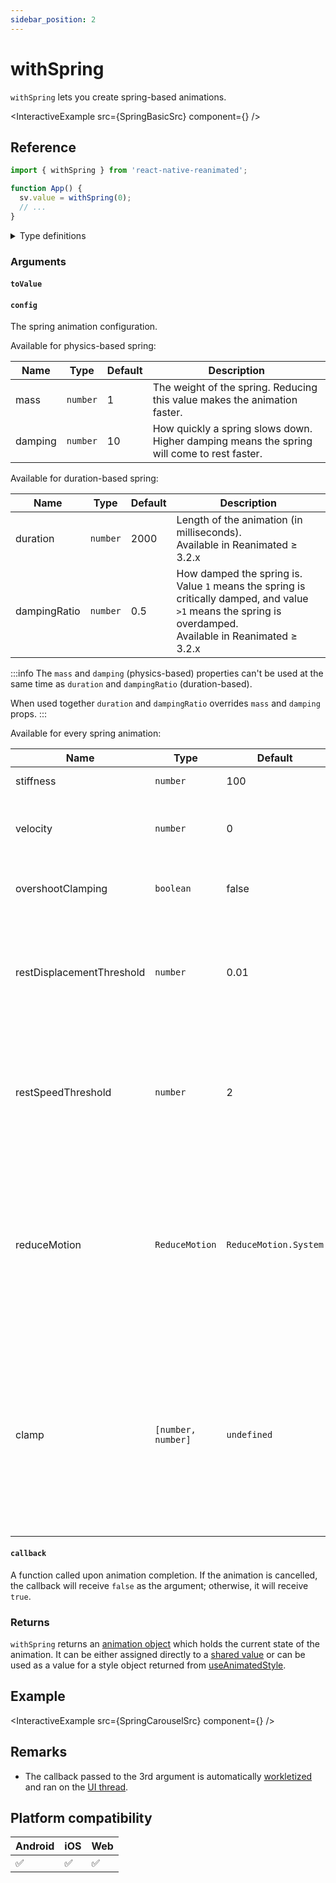 ```yaml
---
sidebar_position: 2
---
```



# withSpring

`withSpring` lets you create spring-based animations.


<InteractiveExample src={SpringBasicSrc} component={<SpringBasic />} />

## Reference

```javascript
import { withSpring } from 'react-native-reanimated';

function App() {
  sv.value = withSpring(0);
  // ...
}
```

<details>
<summary>Type definitions</summary>

```typescript
type AnimatableValue = number | string | number[];

interface WithSpringConfig {
  damping?: number;
  mass?: number;
  stiffness?: number;
  overshootClamping?: boolean;
  restSpeedThreshold?: number;
  restDisplacementThreshold?: number;
  velocity?: number;
  reduceMotion?: ReduceMotion;
  clamp?: [number, number];
}

function withSpring<T extends AnimatableValue>(
  toValue: T,
  config?: WithSpringConfig,
  callback?: (finished?: boolean, current?: AnimatableValue) => void
): T;

enum ReduceMotion {
  System = 'system',
  Always = 'always',
  Never = 'never',
}
```

</details>

### Arguments

#### `toValue`

<AnimationToValue />

#### `config` <Optional />

The spring animation configuration.


<InteractivePlayground usePlayground={useSpringPlayground} />

Available for physics-based spring:

| Name                 | Type     | Default | Description                                                                                |
| -------------------- | -------- | ------- | ------------------------------------------------------------------------------------------ |
| mass <Optional />    | `number` | 1       | The weight of the spring. Reducing this value makes the animation faster.                  |
| damping <Optional /> | `number` | 10      | How quickly a spring slows down. Higher damping means the spring will come to rest faster. |

Available for duration-based spring:

| Name                      | Type     | Default | Description                                                                                                                                                     |
| ------------------------- | -------- | ------- | --------------------------------------------------------------------------------------------------------------------------------------------------------------- |
| duration <Optional />     | `number` | 2000    | Length of the animation (in milliseconds). <br/> Available in Reanimated ≥ 3.2.x                                                                                |
| dampingRatio <Optional /> | `number` | 0.5     | How damped the spring is. Value `1` means the spring is critically damped, and value `>1` means the spring is overdamped. <br/> Available in Reanimated ≥ 3.2.x |

:::info
The `mass` and `damping` (physics-based) properties can't be used at the same time as `duration` and `dampingRatio` (duration-based).

When used together `duration` and `dampingRatio` overrides `mass` and `damping` props.
:::

Available for every spring animation:

| Name                                   | Type               | Default               | Description                                                                                                                                                                        |
| -------------------------------------- | ------------------ | --------------------- | ---------------------------------------------------------------------------------------------------------------------------------------------------------------------------------- |
| stiffness <Optional />                 | `number`           | 100                   | How bouncy the spring is.                                                                                                                                                          |
| velocity <Optional />                  | `number`           | 0                     | Initial velocity applied to the spring equation.                                                                                                                                   |
| overshootClamping <Optional />         | `boolean`          | false                 | Whether a spring can bounce over the `toValue`.                                                                                                                                    |
| restDisplacementThreshold <Optional /> | `number`           | 0.01                  | The displacement below which the spring will snap to `toValue` without further oscillations.                                                                                       |
| restSpeedThreshold <Optional />        | `number`           | 2                     | The speed in pixels per second from which the spring will snap to `toValue` without further oscillations.                                                                          |
| reduceMotion <Optional />              | `ReduceMotion`     | `ReduceMotion.System` | A parameter that determines how the animation responds to the device's reduced motion accessibility setting. <br/> Available in Reanimated ≥ 3.5.x                                 |
| clamp <Optional />                     | `[number, number]` | `undefined`           | Limit of the scope of movement. If your spring would exceed this limit, then `dampingRatio` will be reduced (to make the spring less bouncy) <br/> Available in Reanimated ≥ 3.6.x |

#### `callback` <Optional />

A function called upon animation completion. If the animation is cancelled, the callback will receive `false` as the argument; otherwise, it will receive `true`.

### Returns

`withSpring` returns an [animation object](/docs/fundamentals/glossary#animation-object) which holds the current state of the animation. It can be either assigned directly to a [shared value](/docs/fundamentals/glossary#shared-value) or can be used as a value for a style object returned from [useAnimatedStyle](docs/core/useAnimatedStyle).

## Example


<InteractiveExample src={SpringCarouselSrc} component={<SpringCarousel />} />

## Remarks

- The callback passed to the 3rd argument is automatically [workletized](/docs/fundamentals/glossary#to-workletize) and ran on the [UI thread](/docs/fundamentals/glossary#ui-thread).

## Platform compatibility

<div className="platform-compatibility">

| Android | iOS | Web |
| ------- | --- | --- |
| ✅      | ✅  | ✅  |

</div>

